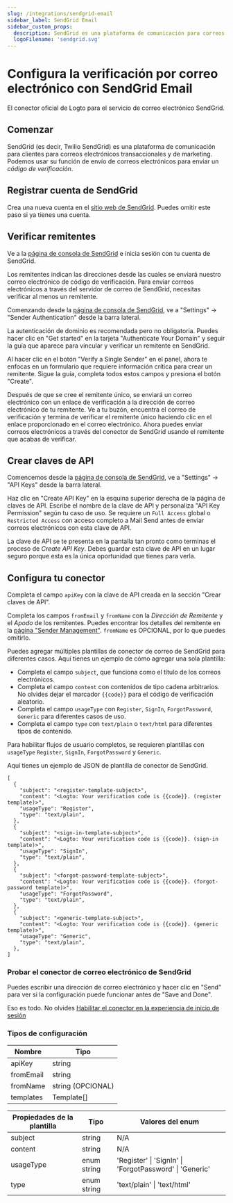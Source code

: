 ```yaml
---
slug: /integrations/sendgrid-email
sidebar_label: SendGrid Email
sidebar_custom_props:
  description: SendGrid es una plataforma de comunicación para correos electrónicos transaccionales y de marketing.
  logoFilename: 'sendgrid.svg'
---
```



# Configura la verificación por correo electrónico con SendGrid Email

El conector oficial de Logto para el servicio de correo electrónico SendGrid.

<GuideTip />

## Comenzar

SendGrid (es decir, Twilio SendGrid) es una plataforma de comunicación para clientes para correos electrónicos transaccionales y de marketing. Podemos usar su función de envío de correos electrónicos para enviar un _código de verificación_.

## Registrar cuenta de SendGrid

Crea una nueva cuenta en el [sitio web de SendGrid](https://app.sendgrid.com/). Puedes omitir este paso si ya tienes una cuenta.

## Verificar remitentes

Ve a la [página de consola de SendGrid](https://app.sendgrid.com/) e inicia sesión con tu cuenta de SendGrid.

Los remitentes indican las direcciones desde las cuales se enviará nuestro correo electrónico de código de verificación. Para enviar correos electrónicos a través del servidor de correo de SendGrid, necesitas verificar al menos un remitente.

Comenzando desde la [página de consola de SendGrid](https://app.sendgrid.com/), ve a "Settings" -> "Sender Authentication" desde la barra lateral.

La autenticación de dominio es recomendada pero no obligatoria. Puedes hacer clic en "Get started" en la tarjeta "Authenticate Your Domain" y seguir la guía que aparece para vincular y verificar un remitente en SendGrid.

Al hacer clic en el botón "Verify a Single Sender" en el panel, ahora te enfocas en un formulario que requiere información crítica para crear un remitente. Sigue la guía, completa todos estos campos y presiona el botón "Create".

Después de que se cree el remitente único, se enviará un correo electrónico con un enlace de verificación a la dirección de correo electrónico de tu remitente. Ve a tu buzón, encuentra el correo de verificación y termina de verificar el remitente único haciendo clic en el enlace proporcionado en el correo electrónico. Ahora puedes enviar correos electrónicos a través del conector de SendGrid usando el remitente que acabas de verificar.

## Crear claves de API

Comencemos desde la [página de consola de SendGrid](https://app.sendgrid.com/), ve a "Settings" -> "API Keys" desde la barra lateral.

Haz clic en "Create API Key" en la esquina superior derecha de la página de claves de API. Escribe el nombre de la clave de API y personaliza "API Key Permission" según tu caso de uso. Se requiere un `Full Access` global o `Restricted Access` con acceso completo a Mail Send antes de enviar correos electrónicos con esta clave de API.

La clave de API se te presenta en la pantalla tan pronto como terminas el proceso de _Create API Key_. Debes guardar esta clave de API en un lugar seguro porque esta es la única oportunidad que tienes para verla.

## Configura tu conector

Completa el campo `apiKey` con la clave de API creada en la sección "Crear claves de API".

Completa los campos `fromEmail` y `fromName` con la _Dirección de Remitente_ y el _Apodo_ de los remitentes. Puedes encontrar los detalles del remitente en la [página "Sender Management"](https://mc.sendgrid.com/senders). `fromName` es OPCIONAL, por lo que puedes omitirlo.

Puedes agregar múltiples plantillas de conector de correo de SendGrid para diferentes casos. Aquí tienes un ejemplo de cómo agregar una sola plantilla:

- Completa el campo `subject`, que funciona como el título de los correos electrónicos.
- Completa el campo `content` con contenidos de tipo cadena arbitrarios. No olvides dejar el marcador `{{code}}` para el código de verificación aleatorio.
- Completa el campo `usageType` con `Register`, `SignIn`, `ForgotPassword`, `Generic` para diferentes casos de uso.
- Completa el campo `type` con `text/plain` o `text/html` para diferentes tipos de contenido.

Para habilitar flujos de usuario completos, se requieren plantillas con `usageType` `Register`, `SignIn`, `ForgotPassword` y `Generic`.

Aquí tienes un ejemplo de JSON de plantilla de conector de SendGrid.

```jsonc
[
  {
    "subject": "<register-template-subject>",
    "content": "<Logto: Your verification code is {{code}}. (register template)>",
    "usageType": "Register",
    "type": "text/plain",
  },
  {
    "subject": "<sign-in-template-subject>",
    "content": "<Logto: Your verification code is {{code}}. (sign-in template)>",
    "usageType": "SignIn",
    "type": "text/plain",
  },
  {
    "subject": "<forgot-password-template-subject>",
    "content": "<Logto: Your verification code is {{code}}. (forgot-password template)>",
    "usageType": "ForgotPassword",
    "type": "text/plain",
  },
  {
    "subject": "<generic-template-subject>",
    "content": "<Logto: Your verification code is {{code}}. (generic template)>",
    "usageType": "Generic",
    "type": "text/plain",
  },
]
```

### Probar el conector de correo electrónico de SendGrid

Puedes escribir una dirección de correo electrónico y hacer clic en "Send" para ver si la configuración puede funcionar antes de "Save and Done".

Eso es todo. No olvides [Habilitar el conector en la experiencia de inicio de sesión](/connectors/email-connectors/#enable-email-sign-up-or-sign-in/)

### Tipos de configuración

| Nombre    | Tipo              |
| --------- | ----------------- |
| apiKey    | string            |
| fromEmail | string            |
| fromName  | string (OPCIONAL) |
| templates | Template[]        |

| Propiedades de la plantilla | Tipo        | Valores del enum                                        |
| --------------------------- | ----------- | ------------------------------------------------------- |
| subject                     | string      | N/A                                                     |
| content                     | string      | N/A                                                     |
| usageType                   | enum string | 'Register' \| 'SignIn' \| 'ForgotPassword' \| 'Generic' |
| type                        | enum string | 'text/plain' \| 'text/html'                             |
